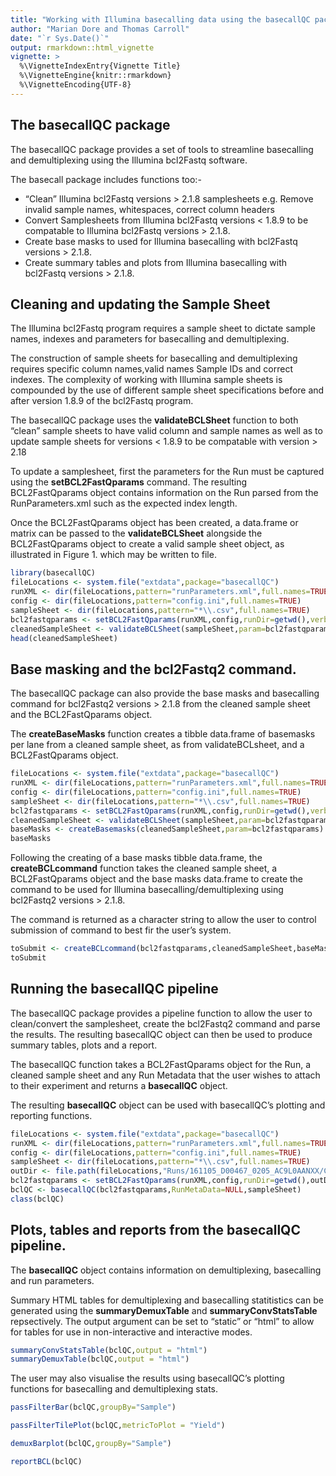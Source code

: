 ```yaml
---
title: "Working with Illumina basecalling data using the basecallQC package"
author: "Marian Dore and Thomas Carroll"
date: "`r Sys.Date()`"
output: rmarkdown::html_vignette
vignette: >
  %\VignetteIndexEntry{Vignette Title}
  %\VignetteEngine{knitr::rmarkdown}
  %\VignetteEncoding{UTF-8}
---
```



## The basecallQC package

The basecallQC package provides a set of tools to streamline basecalling and demultiplexing using the Illumina bcl2Fastq software.

The basecall package includes functions too:- 

- "Clean" Illumina bcl2Fastq versions > 2.1.8 samplesheets e.g. Remove invalid sample names, whitespaces, correct column headers
- Convert Samplesheets from Illumina bcl2Fastq versions < 1.8.9 to be compatable to Illumina bcl2Fastq versions > 2.1.8.
- Create base masks to used for Illumina basecalling with bcl2Fastq versions > 2.1.8.
- Create summary tables and plots from Illumina basecalling with bcl2Fastq versions > 2.1.8.


## Cleaning and updating the Sample Sheet

The Illumina bcl2Fastq program requires a sample sheet to dictate sample names, indexes and parameters for basecalling and demultiplexing. 

The construction of sample sheets for basecalling and demultiplexing requires specific column names,valid names Sample IDs and correct indexes. The complexity of working with Illumina sample sheets is compounded by the use of different sample sheet specifications before and after version 1.8.9 of the bcl2Fastq program.

The basecallQC package uses the **validateBCLSheet** function to both "clean" sample sheets to have valid column and sample names as well as to update sample sheets for versions < 1.8.9 to be compatable with version > 2.18   

To update a samplesheet, first the parameters for the Run must be captured using the **setBCL2FastQparams** command. The resulting  BCL2FastQparams object contains information on the Run parsed from the RunParameters.xml such as the expected index length. 

Once the BCL2FastQparams object has been created, a data.frame or matrix can be passed to the **validateBCLSheet** alongside the BCL2FastQparams object to create a valid sample sheet object, as illustrated in Figure 1. which may be written to file.

```r
library(basecallQC)
fileLocations <- system.file("extdata",package="basecallQC")
runXML <- dir(fileLocations,pattern="runParameters.xml",full.names=TRUE)
config <- dir(fileLocations,pattern="config.ini",full.names=TRUE)
sampleSheet <- dir(fileLocations,pattern="*\\.csv",full.names=TRUE)
bcl2fastqparams <- setBCL2FastQparams(runXML,config,runDir=getwd(),verbose=FALSE)
cleanedSampleSheet <- validateBCLSheet(sampleSheet,param=bcl2fastqparams)
head(cleanedSampleSheet)
```

<!-- ![CleaningSamplesheet](cleaning2.jpg) -->
<!-- ![UpdatingSamplesheet](updating.jpg) -->


## Base masking and the bcl2Fastq2 command.

The basecallQC package can also provide the base masks and basecalling command for bcl2Fastq2 versions > 2.1.8 from the cleaned sample sheet and the BCL2FastQparams object.

The **createBaseMasks** function creates a tibble data.frame of basemasks per lane from a cleaned sample sheet, as from validateBCLsheet, and a BCL2FastQparams object.

```r
fileLocations <- system.file("extdata",package="basecallQC")
runXML <- dir(fileLocations,pattern="runParameters.xml",full.names=TRUE)
config <- dir(fileLocations,pattern="config.ini",full.names=TRUE)
sampleSheet <- dir(fileLocations,pattern="*\\.csv",full.names=TRUE)
bcl2fastqparams <- setBCL2FastQparams(runXML,config,runDir=getwd(),verbose=FALSE)
cleanedSampleSheet <- validateBCLSheet(sampleSheet,param=bcl2fastqparams)
baseMasks <- createBasemasks(cleanedSampleSheet,param=bcl2fastqparams)
baseMasks
```

Following the creating of a base masks tibble data.frame, the **createBCLcommand** function takes the cleaned sample sheet, a BCL2FastQparams object and the base masks data.frame to create the command to be used for Illumina basecalling/demultiplexing using  bcl2Fastq2 versions > 2.1.8.

The command is returned as a character string to allow the user to control submission of command to best fir the user's system.

```r
toSubmit <- createBCLcommand(bcl2fastqparams,cleanedSampleSheet,baseMasks)
toSubmit
```


## Running the basecallQC pipeline

The basecallQC package provides a pipeline function to allow the user to clean/convert the samplesheet, create the bcl2Fastq2 command and parse the results. The resulting basecallQC object can then be used to produce summary tables, plots and a report.

The basecallQC function takes a BCL2FastQparams object for the Run, a cleaned sample sheet and any Run Metadata that the user wishes to attach to their experiment and returns a **basecallQC** object.

The resulting **basecallQC** object can be used with basecallQC's plotting and reporting functions.

```r
fileLocations <- system.file("extdata",package="basecallQC")
runXML <- dir(fileLocations,pattern="runParameters.xml",full.names=TRUE)
config <- dir(fileLocations,pattern="config.ini",full.names=TRUE)
sampleSheet <- dir(fileLocations,pattern="*\\.csv",full.names=TRUE)
outDir <- file.path(fileLocations,"Runs/161105_D00467_0205_AC9L0AANXX/C9L0AANXX/")
bcl2fastqparams <- setBCL2FastQparams(runXML,config,runDir=getwd(),outDir,verbose=FALSE)
bclQC <- basecallQC(bcl2fastqparams,RunMetaData=NULL,sampleSheet)
class(bclQC)
```

## Plots, tables and reports from the basecallQC pipeline. 

The **basecallQC** object contains information on demultiplexing, basecalling and run parameters.

Summary HTML tables for demultiplexing and basecalling statitistics can be generated using the **summaryDemuxTable** and **summaryConvStatsTable** repsectively. The output argument can be set to "static" or "html" to allow for tables for use in non-interactive and interactive modes.


```r
summaryConvStatsTable(bclQC,output = "html")
summaryDemuxTable(bclQC,output = "html")
```

The user may also visualise the results using basecallQC's plotting functions for basecalling and demultiplexing stats.

```r
passFilterBar(bclQC,groupBy="Sample")

```

```r

passFilterTilePlot(bclQC,metricToPlot = "Yield")

```

```r

demuxBarplot(bclQC,groupBy="Sample")
```


```r
reportBCL(bclQC)
```



